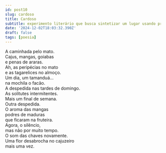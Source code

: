 ```yaml
---
id: post10
slug: cardoso
title: Cardoso
subtitle: experimento literário que busca sintetizar um lugar usando predominantemente sintagmas nominais.
date: '2024-12-02T18:03:32.390Z'
draft: false
tags: [poesia]
---
```


A caminhada pelo mato.  
Cajus, mangas, goiabas  
e penas de araras.  
Ah, as peripécias no mato  
e as tagarelices no almoço.  
Um dia, um tamanduá...  
na mochila o facão.  
A despedida nas tardes de domingo.  
As solitutes intermitentes.  
Mais um final de semana.  
Outra despedida.  
O aroma das mangas  
podres de maduras  
que ficaram na fruteira.  
Agora, o silêncio,  
mas não por muito tempo.  
O som das chaves novamente.  
Uma flor desabrocha no cajuzeiro  
mais uma vez.  
